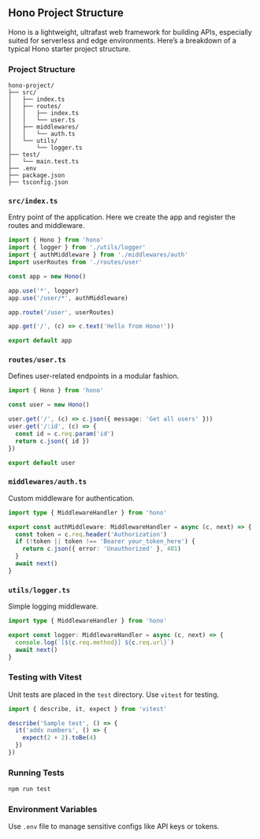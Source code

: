 
## Hono Project Structure

Hono is a lightweight, ultrafast web framework for building APIs, especially suited for serverless and edge environments. Here’s a breakdown of a typical Hono starter project structure.

### Project Structure

```plaintext
hono-project/
├── src/
│   ├── index.ts
│   ├── routes/
│   │   ├── index.ts
│   │   └── user.ts
│   ├── middlewares/
│   │   └── auth.ts
│   └── utils/
│       └── logger.ts
├── test/
│   └── main.test.ts
├── .env
├── package.json
├── tsconfig.json
```

### `src/index.ts`

Entry point of the application. Here we create the app and register the routes and middleware.

```ts
import { Hono } from 'hono'
import { logger } from './utils/logger'
import { authMiddleware } from './middlewares/auth'
import userRoutes from './routes/user'

const app = new Hono()

app.use('*', logger)
app.use('/user/*', authMiddleware)

app.route('/user', userRoutes)

app.get('/', (c) => c.text('Hello from Hono!'))

export default app
```

### `routes/user.ts`

Defines user-related endpoints in a modular fashion.

```ts
import { Hono } from 'hono'

const user = new Hono()

user.get('/', (c) => c.json({ message: 'Get all users' }))
user.get('/:id', (c) => {
  const id = c.req.param('id')
  return c.json({ id })
})

export default user
```

### `middlewares/auth.ts`

Custom middleware for authentication.

```ts
import type { MiddlewareHandler } from 'hono'

export const authMiddleware: MiddlewareHandler = async (c, next) => {
  const token = c.req.header('Authorization')
  if (!token || token !== 'Bearer your_token_here') {
    return c.json({ error: 'Unauthorized' }, 401)
  }
  await next()
}
```

### `utils/logger.ts`

Simple logging middleware.

```ts
import type { MiddlewareHandler } from 'hono'

export const logger: MiddlewareHandler = async (c, next) => {
  console.log(`[${c.req.method}] ${c.req.url}`)
  await next()
}
```

### Testing with Vitest

Unit tests are placed in the `test` directory. Use `vitest` for testing.

```ts
import { describe, it, expect } from 'vitest'

describe('Sample test', () => {
  it('adds numbers', () => {
    expect(2 + 2).toBe(4)
  })
})
```

### Running Tests

```bash
npm run test
```

### Environment Variables

Use `.env` file to manage sensitive configs like API keys or tokens.
